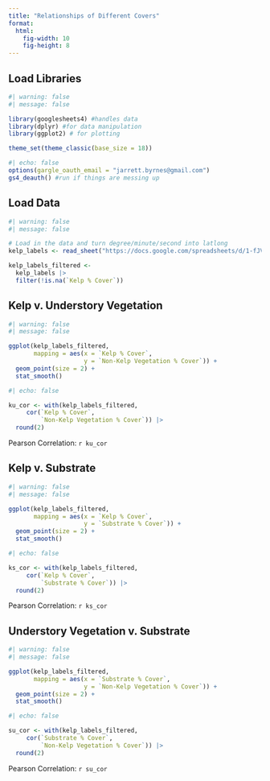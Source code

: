 ```yaml
---
title: "Relationships of Different Covers"
format: 
  html:
    fig-width: 10
    fig-height: 8
---
```



## Load Libraries

```r
#| warning: false
#| message: false

library(googlesheets4) #handles data
library(dplyr) #for data manipulation
library(ggplot2) # for plotting

theme_set(theme_classic(base_size = 18))
```


```r
#| echo: false
options(gargle_oauth_email = "jarrett.byrnes@gmail.com")
gs4_deauth() #run if things are messing up
```

## Load Data


```r
#| warning: false
#| message: false

# Load in the data and turn degree/minute/second into latlong
kelp_labels <- read_sheet("https://docs.google.com/spreadsheets/d/1-fJVqQ6jRDgsIIi4C9FggdzqTQY2GRCy3Ic_pqtnhTs/edit?usp=sharing")

kelp_labels_filtered <- 
  kelp_labels |>
  filter(!is.na(`Kelp % Cover`))
```

## Kelp v. Understory Vegetation

```r
#| warning: false
#| message: false

ggplot(kelp_labels_filtered,
       mapping = aes(x = `Kelp % Cover`,
                     y = `Non-Kelp Vegetation % Cover`)) +
  geom_point(size = 2) +
  stat_smooth()
```

```r
#| echo: false

ku_cor <- with(kelp_labels_filtered,
     cor(`Kelp % Cover`,
         `Non-Kelp Vegetation % Cover`)) |>
  round(2)
```

Pearson Correlation: `r ku_cor`

## Kelp v. Substrate


```r
#| warning: false
#| message: false

ggplot(kelp_labels_filtered,
       mapping = aes(x = `Kelp % Cover`,
                     y = `Substrate % Cover`)) +
  geom_point(size = 2) +
  stat_smooth()
```

```r
#| echo: false

ks_cor <- with(kelp_labels_filtered,
     cor(`Kelp % Cover`,
         `Substrate % Cover`)) |>
  round(2)
```

Pearson Correlation: `r ks_cor`

## Understory Vegetation v. Substrate


```r
#| warning: false
#| message: false

ggplot(kelp_labels_filtered,
       mapping = aes(x = `Substrate % Cover`,
                     y = `Non-Kelp Vegetation % Cover`)) +
  geom_point(size = 2) +
  stat_smooth()
```

```r
#| echo: false

su_cor <- with(kelp_labels_filtered,
     cor(`Substrate % Cover`,
         `Non-Kelp Vegetation % Cover`)) |>
  round(2)
```

Pearson Correlation: `r su_cor`
